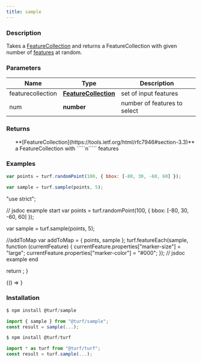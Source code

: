 ```yaml
---
title: sample
---
```



### Description

Takes a [FeatureCollection](https://tools.ietf.org/html/rfc7946#section-3.3) and returns a FeatureCollection with given number of [features](https://tools.ietf.org/html/rfc7946#section-3.2) at random.

### Parameters

| Name              | Type                                                                     | Description                  |
| ----------------- | ------------------------------------------------------------------------ | ---------------------------- |
| featurecollection | **[FeatureCollection](https://tools.ietf.org/html/rfc7946#section-3.3)** | set of input features        |
| num               | **number**                                                               | number of features to select |

### Returns

<ul>
  **[FeatureCollection](https://tools.ietf.org/html/rfc7946#section-3.3)** a FeatureCollection with `````n````` features

</ul>

### Examples

```javascript
var points = turf.randomPoint(100, { bbox: [-80, 30, -60, 60] });

var sample = turf.sample(points, 5);
```

  "use strict";

  // jsdoc example start
  var points = turf.randomPoint(100, { bbox: [-80, 30, -60, 60] });

  var sample = turf.sample(points, 5);

  //addToMap
  var addToMap = { points, sample };
  turf.featureEach(sample, function (currentFeature) {
    currentFeature.properties["marker-size"] = "large";
    currentFeature.properties["marker-color"] = "#000";
  });
  // jsdoc example end

  return <ExampleMap addToMap={addToMap} />;
}

<BrowserOnly>{() => <Map0 />}</BrowserOnly>

### Installation

```javascript
$ npm install @turf/sample

import { sample } from "@turf/sample";
const result = sample(...);
```

```javascript
$ npm install @turf/turf

import * as turf from "@turf/turf";
const result = turf.sample(...);
```
